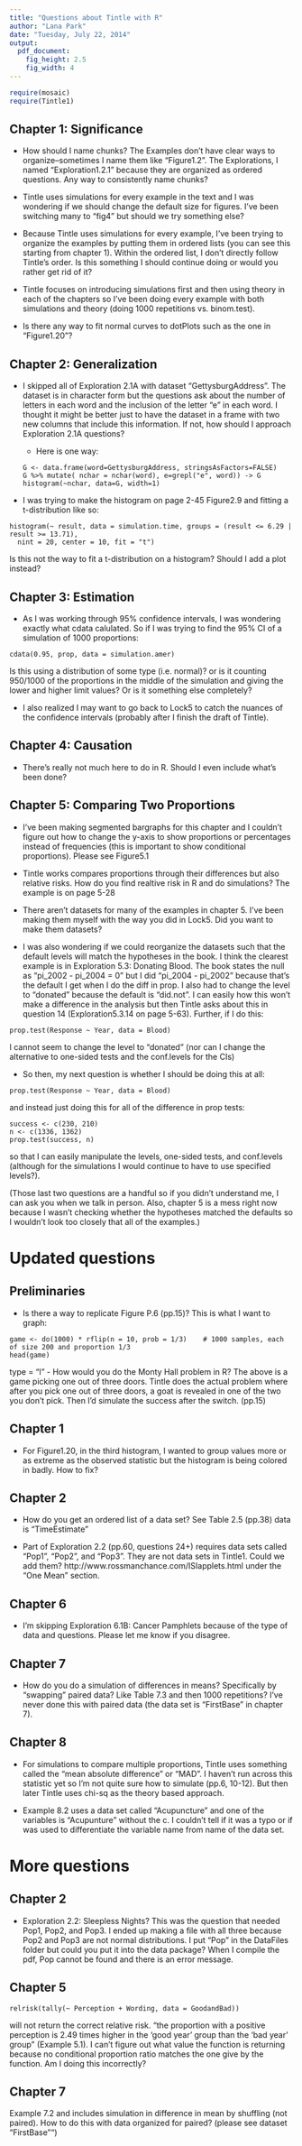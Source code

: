 ```yaml
---
title: "Questions about Tintle with R"
author: "Lana Park"
date: "Tuesday, July 22, 2014"
output:
  pdf_document:
    fig_height: 2.5
    fig_width: 4
---
```


```r
require(mosaic)
require(Tintle1)
```
## Chapter 1: Significance

- How should I name chunks? The Examples don't have clear ways to organize--sometimes I name them like "Figure1.2". The Explorations, I named "Exploration1.2.1" because they are organized as ordered questions. Any way to consistently name chunks?

- Tintle uses simulations for every example in the text and I was wondering if we should change the default size for figures. I've been switching many to "fig4" but should we try something else?

- Because Tintle uses simulations for every example, I've been trying to organize the examples by putting them in ordered lists (you can see this starting from chapter 1). Within the ordered list, I don't directly follow Tintle's order. Is this something I should continue doing or would you rather get rid of it?

- Tintle focuses on introducing simulations first and then using theory in each of the chapters so I've been doing every example with both simulations and theory (doing 1000 repetitions vs. binom.test).

- Is there any way to fit normal curves to dotPlots such as the one in "Figure1.20"?

## Chapter 2: Generalization

- I skipped all of Exploration 2.1A with dataset "GettysburgAddress". The dataset is in character form but the questions ask about the number of letters in each word and the inclusion of the letter "e" in each word. I thought it might be better just to have the dataset in a frame with two new columns that include this information. If not, how should I approach Exploration 2.1A questions?

  * Here is one way:
```
G <- data.frame(word=GettysburgAddress, stringsAsFactors=FALSE)
G %>% mutate( nchar = nchar(word), e=grepl("e", word)) -> G
histogram(~nchar, data=G, width=1)
```

- I was trying to make the histogram on page 2-45 Figure2.9 and fitting a t-distribution like so:
```
histogram(~ result, data = simulation.time, groups = (result <= 6.29 | result >= 13.71),
  nint = 20, center = 10, fit = "t")
```
Is this not the way to fit a t-distribution on a histogram? Should I add a plot instead?

## Chapter 3: Estimation

- As I was working through 95% confidence intervals, I was wondering exactly what cdata calulated. So if I was trying to find the 95% CI of a simulation of 1000 proportions:
```
cdata(0.95, prop, data = simulation.amer)
```
Is this using a distribution of some type (i.e. normal)? or is it counting 950/1000 of the proportions in the middle of the simulation and giving the lower and higher limit values? Or is it something else completely?

- I also realized I may want to go back to Lock5 to catch the nuances of the confidence intervals (probably after I finish the draft of Tintle).

## Chapter 4: Causation

- There's really not much here to do in R. Should I even include what's been done?

## Chapter 5: Comparing Two Proportions

- I've been making segmented bargraphs for this chapter and I couldn't figure out how to change the y-axis to show proportions or percentages instead of frequencies (this is important to show conditional proportions). Please see Figure5.1

- Tintle works compares proportions through their differences but also relative risks. How do you find realtive risk in R and do simulations? The example is on page 5-28

- There aren't datasets for many of the examples in chapter 5. I've been making them myself with the way you did in Lock5. Did you want to make them datasets?

- I was also wondering if we could reorganize the datasets such that the default levels will match the hypotheses in the book. I think the clearest example is in Exploration 5.3: Donating Blood. The book states the null as "pi_2002 - pi_2004 = 0" but I did "pi_2004 - pi_2002" because that's the default I get when I do the diff in prop. I also had to change the level to "donated" because the default is "did.not". I can easily how this won't make a difference in the analysis but then Tintle asks about this in question 14 (Exploration5.3.14 on page 5-63).
Further, if I do this:
```
prop.test(Response ~ Year, data = Blood)
```
I cannot seem to change the level to "donated" (nor can I change the alternative to one-sided tests and the conf.levels for the CIs)

- So then, my next question is whether I should be doing this at all:
```
prop.test(Response ~ Year, data = Blood)
```
and instead just doing this for all of the difference in prop tests:
```
success <- c(230, 210)
n <- c(1336, 1362)
prop.test(success, n)
```
so that I can easily manipulate the levels, one-sided tests, and conf.levels (although for the simulations I would continue to have to use specified levels?).


(Those last two questions are a handful so if you didn't understand me, I can ask you when we talk in person. Also, chapter 5 is a mess right now because I wasn't checking whether the hypotheses matched the defaults so I wouldn't look too closely that all of the examples.)

# Updated questions

## Preliminaries

- Is there a way to replicate Figure P.6 (pp.15)? This is what I want to graph:
```
game <- do(1000) * rflip(n = 10, prob = 1/3)    # 1000 samples, each of size 200 and proportion 1/3
head(game)
```
type = "l"
- How would you do the Monty Hall problem in R? The above is a game picking one out of three doors. Tintle does the actual problem where after you pick one out of three doors, a goat is revealed in one of the two you don't pick. Then I'd simulate the success after the switch. (pp.15)

## Chapter 1

- For Figure1.20, in the third histogram, I wanted to group values more or as extreme as the observed statistic but the histogram is being colored in badly. How to fix?

## Chapter 2

- How do you get an ordered list of a data set? See Table 2.5 (pp.38) data is "TimeEstimate"

- Part of Exploration 2.2 (pp.60, questions 24+) requires data sets called "Pop1", "Pop2", and "Pop3". They are not data sets in Tintle1. Could we add them? http://www.rossmanchance.com/ISIapplets.html under the "One Mean" section.

## Chapter 6

- I'm skipping Exploration 6.1B: Cancer Pamphlets because of the type of data and questions. Please let me know if you disagree.

## Chapter 7

- How do you do a simulation of differences in means? Specifically by "swapping" paired data? Like Table 7.3 and then 1000 repetitions? I've never done this with paired data (the data set is "FirstBase" in chapter 7). 

## Chapter 8

- For simulations to compare multiple proportions, Tintle uses something called the "mean absolute difference" or "MAD". I haven't run across this statistic yet so I'm not quite sure how to simulate (pp.6, 10-12). But then later Tintle uses chi-sq as the theory based approach.

- Example 8.2 uses a data set called "Acupuncture" and one of the variables is "Acupunture" without the c. I couldn't tell if it was a typo or if was used to differentiate the variable name from name of the data set. 

# More questions

## Chapter 2

- Exploration 2.2: Sleepless Nights? This was the question that needed Pop1, Pop2, and Pop3. I ended up making a file with all three because Pop2 and Pop3 are not normal distributions. I put "Pop" in the DataFiles folder but could you put it into the data package? When I compile the pdf, Pop cannot be found and there is an error message.

## Chapter 5

```
relrisk(tally(~ Perception + Wording, data = GoodandBad))
```

will not return the correct relative risk. "the proportion with a positive perception is 2.49 times higher in the 'good year' group than the 'bad year' group" (Example 5.1). I can't figure out what value the function is returning because no conditional proportion ratio matches the one give by the function. Am I doing this incorrectly?

## Chapter 7

Example 7.2 and  includes simulation in difference in mean by shuffling (not paired). How to do this with data organized for paired? (please see dataset "FirstBase"")
